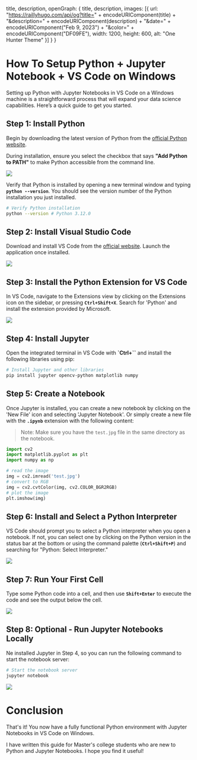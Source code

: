 
  title,
  description,
  openGraph: {
    title,
    description,
    images: [{
      url: "https://raillyhugo.com/api/og?title=" + encodeURIComponent(title) + "&description=" + encodeURIComponent(description) + "&date=" + encodeURIComponent("Feb 9, 2023") + "&color=" + encodeURIComponent("DF09FE"),
      width: 1200,
      height: 600,
      alt: "One Hunter Theme"
    }]
  }
}

# **How To Setup Python + Jupyter Notebook + VS Code on Windows**

Setting up Python with Jupyter Notebooks in VS Code on a Windows machine is a straightforward process that will expand your data science capabilities. Here’s a quick guide to get you started.

## **Step 1: Install Python**

Begin by downloading the latest version of Python from the [official Python website](https://www.python.org/downloads/windows/). 

During installation, ensure you select the checkbox that says **"Add Python to PATH"** to make Python accessible from the command line.

<Image src="/images/python-tutorial-1.png" width={1904} height={856} />

Verify that Python is installed by opening a new terminal window and typing **`python --version`**. You should see the version number of the Python installation you just installed.

```bash title="Terminal"
# Verify Python installation
python --version # Python 3.12.0

```

## **Step 2: Install Visual Studio Code**

Download and install VS Code from the [official website](https://code.visualstudio.com/). Launch the application once installed.

<Image src="/images/python-tutorial-2.png" width={1904} height={856} />

## **Step 3: Install the Python Extension for VS Code**

In VS Code, navigate to the Extensions view by clicking on the Extensions icon on the sidebar, or pressing **`Ctrl+Shift+X`**. Search for 'Python' and install the extension provided by Microsoft.

<Image src="/images/python-tutorial-3.png" width={1904} height={856} />

## **Step 4: Install Jupyter**

Open the integrated terminal in VS Code with **`Ctrl+``** and install the following libraries using pip:

```bash title="Terminal"
# Install Jupyter and other libraries
pip install jupyter opencv-python matplotlib numpy
```

## **Step 5: Create a Notebook**

Once Jupyter is installed, you can create a new notebook by clicking on the 'New File' icon and selecting 'Jupyter Notebook'.
Or simply create a new file with the **`.ipynb`** extension with the following content:

> Note:
> Make sure you have the `test.jpg` file in the same directory as the notebook.

```python title="01-images.ipynb"
import cv2
import matplotlib.pyplot as plt
import numpy as np

# read the image
img = cv2.imread('test.jpg')
# convert to RGB
img = cv2.cvtColor(img, cv2.COLOR_BGR2RGB)
# plot the image
plt.imshow(img)
```

## **Step 6: Install and Select a Python Interpreter**

VS Code should prompt you to select a Python interpreter when you open a notebook. If not, you can select one by clicking on the Python version in the status bar at the bottom or using the command palette (**`Ctrl+Shift+P`**) and searching for "Python: Select Interpreter."

<Image src="/images/python-tutorial-4.png" width={1904} height={856} />

## **Step 7: Run Your First Cell**

Type some Python code into a cell, and then use **`Shift+Enter`** to execute the code and see the output below the cell.

<Image src="/images/python-tutorial-5.png" width={1904} height={856} />

## **Step 8: Optional - Run Jupyter Notebooks Locally**

Ne installed Jupyter in Step 4, so you can run the following command to start the notebook server:

```bash title="Terminal"
# Start the notebook server
jupyter notebook
```

<Image src="/images/python-tutorial-6.png" width={1904} height={856} />

# **Conclusion**

That's it! You now have a fully functional Python environment with Jupyter Notebooks in VS Code on Windows.

I have written this guide for Master's college students who are new to Python and Jupyter Notebooks. I hope you find it useful!